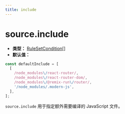 ```yaml
---
title: include
---
```


# source.include

- **类型：** [RuleSetCondition[]](https://rspack.rs/zh/config/module#condition)
- **默认值：**

```ts
const defaultInclude = [
  [
    /node_modules\/react-router/,
    /node_modules\/react-router-dom/,
    /node_modules\/@remix-run\/router/,
    '/node_modules/.modern-js',
  ],
];
```

`source.include` 用于指定额外需要编译的 JavaScript 文件。


<RsbuildConfig configName="source.include" />

